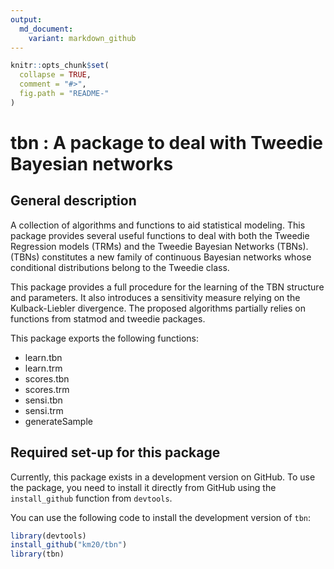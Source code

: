 ```yaml
---
output:
  md_document:
    variant: markdown_github
---
```


<!-- README.md is generated from README.Rmd. Please edit that file -->

```r
knitr::opts_chunk$set(
  collapse = TRUE,
  comment = "#>",
  fig.path = "README-"
)
```

# tbn : A package to deal with Tweedie Bayesian networks

## General description

A collection of algorithms and functions to aid statistical modeling. This package provides several useful functions to deal with both the Tweedie Regression models (TRMs) and the Tweedie Bayesian Networks (TBNs). (TBNs) constitutes a new family of continuous Bayesian networks whose conditional distributions belong to the Tweedie class.

This package provides a full procedure for the learning of the TBN structure and parameters. It also introduces a sensitivity measure relying on the Kulback-Liebler divergence. The proposed algorithms partially relies on functions from statmod and tweedie packages.

This package exports the following functions:

* learn.tbn
* learn.trm
* scores.tbn
* scores.trm
* sensi.tbn
* sensi.trm
* generateSample

## Required set-up for this package

Currently, this package exists in a development version on GitHub. To use the package, you need to install it directly from GitHub using the `install_github` function from `devtools`. 

You can use the following code to install the development version of `tbn`: 

```r
library(devtools)
install_github("km20/tbn")
library(tbn)
```



